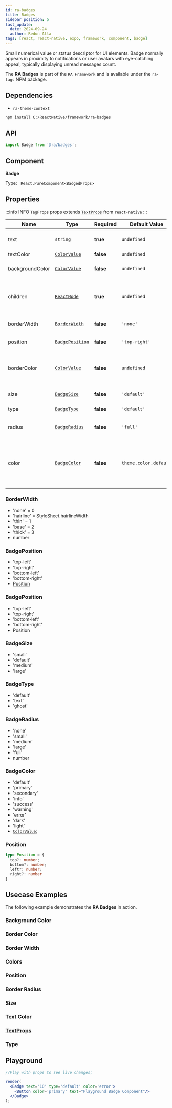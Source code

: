```yaml
---
id: ra-badges
title: Badges
sidebar_position: 5
last_update:
  date: 2024-09-24
  author: Redon Alla
tags: [react, react-native, expo, framework, component, badge]
---
```


Small numerical value or status descriptor for UI elements.
Badge normally appears in proximity to notifications or user avatars with eye-catching appeal, typically displaying unread messages count.

The **RA Badges** is part of the `RA Framework` and is available under the `ra-tags` NPM package.

## Dependencies
- `ra-theme-context`


<Installation title="RA Badges" />

```bash npm2yarn
npm install C:/ReactNative/framework/ra-badges
```

## API

```jsx
import Badge from '@ra/badges';
```

## Component

**Badge**

Type: ` React.PureComponent<BadgedProps>`

## Properties

:::info INFO
`TagProps` props extends [`TextProps`](https://reactnative.dev/docs/text#props) from `react-native`
:::

|  Name   | Type | Required | Default Value | Description |
| -- | -- | -- | -- | -- |
| text | `string` | **true** | `undefined` | Text to display on badged. |
| textColor | [`ColorValue`](https://reactnative.dev/docs/colors) | **false** | `undefined` | Text Color. |
| backgroundColor | [`ColorValue`](https://reactnative.dev/docs/colors) | **false** | `undefined` | Badge background color. |
| children  | [`ReactNode`](https://reactnative.dev/docs/react-node) | **true** | `undefined` | ReactNode to render where to render the badge. |
| borderWidth  | [`BorderWidth`](#borderwidth) | **false** | `'none'` | Optional borders width. |
| position  | [`BadgePosition`](#badgeposition) | **false** | `'top-right'` | Badge position. |
| borderColor | [`ColorValue`](https://reactnative.dev/docs/colors) | **false** | `undefined` | Borders color according `react-native` ColorValue. |
| size | [`BadgeSize`](#badgesize) | **false** | `'default'` | Badge Size variable. |
| type | [`BadgeType`](#badgetype) | **false** | `'default'` | Badge type. |
| radius | [`BadgeRadius`](#badgetype) | **false** | `'full'` | Badge border radius. |
| color | [`BadgeColor`](#badgecolor) | **false** | `theme.color.default` | Color by theme or a custom color according `react-native` ColorValue. |

### BorderWidth

* 'none' = 0
* 'hairline' = StyleSheet.hairlineWidth
* 'thin' = 1
* 'base' = 2
* 'thick' = 3
* number

### BadgePosition

* 'top-left'
* 'top-right'
* 'bottom-left'
* 'bottom-right'
* [Position](#position)

### BadgePosition

* 'top-left'
* 'top-right'
* 'bottom-left'
* 'bottom-right'
* Position

### BadgeSize

* 'small'
* 'default'
* 'medium'
* 'large'

### BadgeType

* 'default'
* 'text'
* 'ghost'

### BadgeRadius

* 'none'
* 'small'
* 'medium'
* 'large'
* 'full'
* number

### BadgeColor

* 'default'
* 'primary'
* 'secondary'
* 'info'
* 'success'
* 'warning'
* 'error'
* 'dark'
* 'light'
* [`ColorValue`](https://reactnative.dev/docs/colors);

### Position

```ts
type Position = {
  top?: number;
  bottom?: number;
  left?: number;
  right?: number
}
```

## Usecase Examples

The following example demonstrates the **RA Badges** in action.


### Background Color


<BackgroundColor />

### Border Color


<BorderColor />

### Border Width


<BorderWidth />

### Colors


<Colors />

### Position


<Position />

### Border Radius


<BorderRadius />

### Size


<Size />

### Text Color


<TextColor />

### [TextProps](https://reactnative.dev/docs/text#props)


<TextProps />

### Type


<Types />

## Playground

```jsx live noInline
//Play with props to see live changes;

render(
  <Badge text='10' type='default' color='error'>
    <Button color='primary' text="Playground Badge Component"/>
  </Badge>
);
```